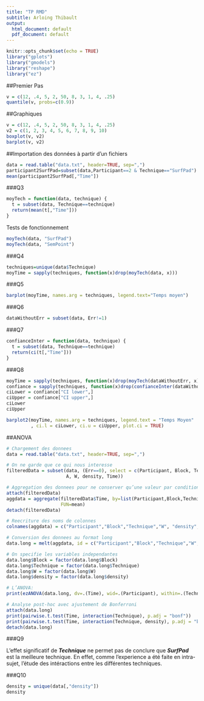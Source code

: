 ```yaml
---
title: "TP RMD"
subtitle: Arloing Thibault
output:
  html_document: default
  pdf_document: default
---
```

```r
knitr::opts_chunk$set(echo = TRUE)
library("gplots")
library("gmodels")
library("reshape")
library("ez")
```

##Premier Pas
```r
v = c(12, .4, 5, 2, 50, 8, 3, 1, 4, .25)
quantile(v, probs=c(0.9))
```

##Graphiques
```r
v = c(12, .4, 5, 2, 50, 8, 3, 1, 4, .25)
v2 = c(1, 2, 3, 4, 5, 6, 7, 8, 9, 10)
boxplot(v, v2)
barplot(v, v2)
```

##Importation des données à partir d'un fichiers
```r
data = read.table("data.txt", header=TRUE, sep=",")
participant2SurfPad=subset(data,Participant==2 & Technique=="SurfPad")
mean(participant2SurfPad[,"Time"])
```

###Q3
```r
moyTech = function(data, technique) {
  t = subset(data, Technique==technique)
  return(mean(t[,"Time"]))
}
```
Tests de fonctionnement
```r
moyTech(data, "SurfPad")
moyTech(data, "SemPoint")
```

###Q4
```r
techniques=unique(data$Technique)
moyTime = sapply(techniques, function(x)drop(moyTech(data, x)))
```

###Q5
```r
barplot(moyTime, names.arg = techniques, legend.text="Temps moyen")
```

###Q6
```r
dataWithoutErr = subset(data, Err!=1)
```

###Q7
```r
confianceInter = function(data, technique) {
  t = subset(data, Technique==technique)
  return(ci(t[,"Time"]))
}
```

###Q8
```r
moyTime = sapply(techniques, function(x)drop(moyTech(dataWithoutErr, x)))
confiance = sapply(techniques, function(x)drop(confianceInter(dataWithoutErr, x)))
ciLower = confiance["CI lower",]
ciUpper = confiance["CI upper",]
ciLower
ciUpper
```

```r
barplot2(moyTime, names.arg = techniques, legend.text = "Temps Moyen"
         , ci.l = ciLower, ci.u = ciUpper, plot.ci = TRUE)
```

##ANOVA
```r
# Chargement des donnees
data = read.table("data.txt", header=TRUE, sep=",")

# On ne garde que ce qui nous interesse
filteredData = subset(data, (Err==0), select = c(Participant, Block, Technique,
                      A, W, density, Time))

# Aggregation des donnees pour ne conserver qu’une valeur par condition
attach(filteredData)
aggdata = aggregate(filteredData$Time, by=list(Participant,Block,Technique,W, density),
                    FUN=mean)
detach(filteredData)

# Reecriture des noms de colonnes
colnames(aggdata) = c("Participant","Block","Technique","W", "density", "Time")

# Conversion des donnees au format long
data.long = melt(aggdata, id = c("Participant","Block","Technique","W","density","Time"))

# On specifie les variables independantes
data.long$Block = factor(data.long$Block)
data.long$Technique = factor(data.long$Technique)
data.long$W = factor(data.long$W)
data.long$density = factor(data.long$density)

# L’ANOVA:
print(ezANOVA(data.long, dv=.(Time), wid=.(Participant), within=.(Technique,W,density)))

# Analyse post-hoc avec ajustement de Bonferroni
attach(data.long)
print(pairwise.t.test(Time, interaction(Technique), p.adj = "bonf"))
print(pairwise.t.test(Time, interaction(Technique, density), p.adj = "bonf"))
detach(data.long)
```

###Q9

L'effet significatif de ***Technique*** ne permet pas de conclure que ***SurfPad*** est la meilleure technique. En effet, comme l'experience a été faite en intra-sujet, l'étude des intéractions entre les différentes techniques.

###Q10
```r
density = unique(data[,"density"])
density
```
